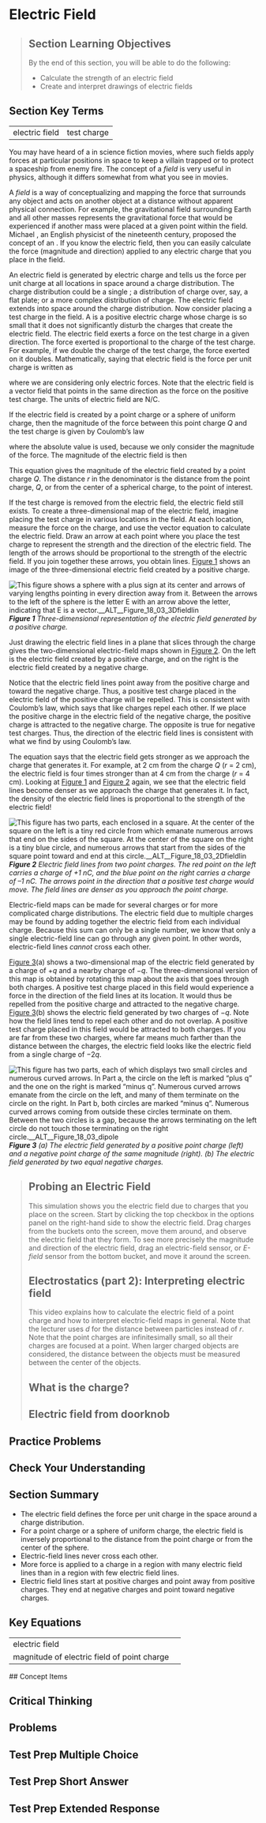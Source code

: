 # Electric Field
> 
> ## Section Learning Objectives
> By the end of this section, you will be able to do the following:
> 
> * Calculate the strength of an electric field
> * Create and interpret drawings of electric fields

## Section Key Terms
<table><tr><td>electric field</td><td>test charge</td></tr></table>

You may have heard of a  in science fiction movies, where such fields apply forces at particular positions in space to keep a villain trapped or to protect a spaceship from enemy fire. The concept of a *field* is very useful in physics, although it differs somewhat from what you see in movies.

A *field* is a way of conceptualizing and mapping the force that surrounds any object and acts on another object at a distance without apparent physical connection. For example, the gravitational field surrounding Earth and all other masses represents the gravitational force that would be experienced if another mass were placed at a given point within the field. Michael , an English physicist of the nineteenth century, proposed the concept of an . If you know the electric field, then you can easily calculate the force (magnitude and direction) applied to any electric charge that you place in the field.

An electric field is generated by electric charge and tells us the force per unit charge at all locations in space around a charge distribution. The charge distribution could be a single ; a distribution of charge over, say, a flat plate; or a more complex distribution of charge. The electric field extends into space around the charge distribution. Now consider placing a test charge in the field. A  is a positive electric charge whose charge is so small that it does not significantly disturb the charges that create the electric field. The electric field exerts a force on the test charge in a given direction. The force exerted is proportional to the charge of the test charge. For example, if we double the charge of the test charge, the force exerted on it doubles. Mathematically, saying that electric field is the force per unit charge is written as


where we are considering only electric forces. Note that the electric field is a vector field that points in the same direction as the force on the positive test charge. The units of electric field are N/C.

If the electric field is created by a point charge or a sphere of uniform charge, then the magnitude of the force between this point charge *Q* and the test charge is given by Coulomb’s law



where the absolute value is used, because we only consider the magnitude of the force. The magnitude of the electric field is then


This equation gives the magnitude of the electric field created by a point charge *Q*. The distance *r* in the denominator is the distance from the point charge, *Q*, or from the center of a spherical charge, to the point of interest.

If the test charge is removed from the electric field, the electric field still exists. To create a three-dimensional map of the electric field, imagine placing the test charge in various locations in the field. At each location, measure the force on the charge, and use the vector equation    to calculate the electric field. Draw an arrow at each point where you place the test charge to represent the strength and the direction of the electric field. The length of the arrows should be proportional to the strength of the electric field. If you join together these arrows, you obtain lines. [Figure 1](#Figure_18_03_3Dfieldlin) shows an image of the three-dimensional electric field created by a positive charge.

![This figure shows a sphere with a plus sign at its center and arrows of varying lengths pointing in every direction away from it. Between the arrows to the left of the sphere is the letter E with an arrow above the letter, indicating that E is a vector.__ALT__Figure_18_03_3Dfieldlin](__MEDIA_URL__CNX_HSPhysics_18_03_3Dfieldlin.jpg)
***Figure 1** Three-dimensional representation of the electric field generated by a positive charge.*


Just drawing the electric field lines in a plane that slices through the charge gives the two-dimensional electric-field maps shown in [Figure 2](#Figure_18_03_2Dfieldlin). On the left is the electric field created by a positive charge, and on the right is the electric field created by a negative charge.

Notice that the electric field lines point away from the positive charge and toward the negative charge. Thus, a positive test charge placed in the electric field of the positive charge will be repelled. This is consistent with Coulomb’s law, which says that like charges repel each other. If we place the positive charge in the electric field of the negative charge, the positive charge is attracted to the negative charge. The opposite is true for negative test charges. Thus, the direction of the electric field lines is consistent with what we find by using Coulomb’s law.

The equation    says that the electric field gets stronger as we approach the charge that generates it. For example, at 2 cm from the charge *Q* (*r* = 2 cm), the electric field is four times stronger than at 4 cm from the charge (*r* = 4 cm). Looking at [Figure 1](#Figure_18_03_3Dfieldlin) and [Figure 2](#Figure_18_03_2Dfieldlin) again, we see that the electric field lines become denser as we approach the charge that generates it. In fact, the density of the electric field lines is proportional to the strength of the electric field!

![This figure has two parts, each enclosed in a square. At the center of the square on the left is a tiny red circle from which emanate numerous arrows that end on the sides of the square. At the center of the square on the right is a tiny blue circle, and numerous arrows that start from the sides of the square point toward and end at this circle.__ALT__Figure_18_03_2Dfieldlin](__MEDIA_URL__CNX_HSPhysics_18_03_2Dfieldlin.jpg)
***Figure 2** Electric field lines from two point charges. The red point on the left carries a charge of +1 nC, and the blue point on the right carries a charge of –1 nC. The arrows point in the direction that a positive test charge would move. The field lines are denser as you approach the point charge.*

Electric-field maps can be made for several charges or for more complicated charge distributions. The electric field due to multiple charges may be found by adding together the electric field from each individual charge. Because this sum can only be a single number, we know that only a single electric-field line can go through any given point. In other words, electric-field lines *cannot* cross each other.

[Figure 3](#Figure_18_03_dipole)(a) shows a two-dimensional map of the electric field generated by a charge of +*q* and a nearby charge of −*q*. The three-dimensional version of this map is obtained by rotating this map about the axis that goes through both charges. A positive test charge placed in this field would experience a force in the direction of the field lines at its location. It would thus be repelled from the positive charge and attracted to the negative charge. [Figure 3](#Figure_18_03_dipole)(b) shows the electric field generated by two charges of −*q*. Note how the field lines tend to repel each other and do not overlap. A positive test charge placed in this field would be attracted to both charges. If you are far from these two charges, where far means much farther than the distance between the charges, the electric field looks like the electric field from a single charge of −2*q*.

![This figure has two parts, each of which displays two small circles and numerous curved arrows. In Part a, the circle on the left is marked “plus q” and the one on the right is marked “minus q”. Numerous curved arrows emanate from the circle on the left, and many of them terminate on the circle on the right. In Part b, both circles are marked “minus q”. Numerous curved arrows coming from outside these circles terminate on them. Between the two circles is a gap, because the arrows terminating on the left circle do not touch those terminating on the right circle.__ALT__Figure_18_03_dipole](__MEDIA_URL__CNX_HSPhysics_18_03_dipole.jpg)
***Figure 3** (a) The electric field generated by a positive point charge (left) and a negative point charge of the same magnitude (right). (b) The electric field generated by two equal negative charges.*


> ## Probing an Electric Field
> 
> This simulation shows you the electric field due to charges that you place on the screen. Start by clicking the top checkbox in the options panel on the right-hand side to show the electric field. Drag charges from the buckets onto the screen, move them around, and observe the electric field that they form. To see more precisely the magnitude and direction of the electric field, drag an electric-field sensor, or *E-field* sensor from the bottom bucket, and move it around the screen.
> 
> ## Electrostatics (part 2): Interpreting electric field
> This video explains how to calculate the electric field of a point charge and how to interpret electric-field maps in general. Note that the lecturer uses *d* for the distance between particles instead of *r*. Note that the point charges are infinitesimally small, so all their charges are focused at a point. When larger charged objects are considered, the distance between the objects must be measured between the center of the objects.
> 
> 
> ## What is the charge?
> ## Electric field from doorknob
## Practice Problems


## Check Your Understanding


## Section Summary
* The electric field defines the force per unit charge in the space around a charge distribution.
* For a point charge or a sphere of uniform charge, the electric field is inversely proportional to the distance from the point charge or from the center of the sphere.
* Electric-field lines never cross each other.
* More force is applied to a charge in a region with many electric field lines than in a region with few electric field lines.
* Electric field lines start at positive charges and point away from positive charges. They end at negative charges and point toward negative charges.
## Key Equations
<table><tr><td>electric field</td><td></td></tr><tr><td>magnitude of electric field of point charge</td><td></td></tr></table>
## Concept Items


## Critical Thinking


## Problems


## Test Prep Multiple Choice




## Test Prep Short Answer



## Test Prep Extended Response


